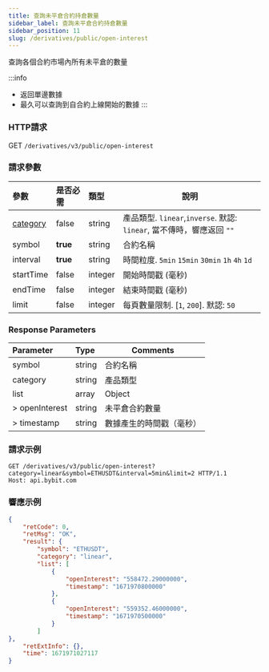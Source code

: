 ```yaml
---
title: 查詢未平倉合約持倉數量
sidebar_label: 查詢未平倉合約持倉數量
sidebar_position: 11
slug: /derivatives/public/open-interest
---
```


查詢各個合約市場內所有未平倉的數量

:::info
* 返回單邊數據
* 最久可以查詢到自合約上線開始的數據
:::

### HTTP請求
GET `/derivatives/v3/public/open-interest`

### 請求參數
| 參數 | 是否必需 | 類型 | 說明|
|:----- |:-------|:-----|------ |
|[category](../enum#category) |false |string |產品類型. `linear`,`inverse`. 默認: `linear`, 當不傳時，響應返回 `""`|
|symbol |<b>true</b> |string |合約名稱|
|interval |<b>true</b> |string |時間粒度. `5min` `15min` `30min` `1h` `4h` `1d` |
|startTime |false |integer |開始時間戳 (毫秒)|
|endTime |false |integer |結束時間戳 (毫秒)|
|limit |false |integer |每頁數量限制. [`1`, `200`]. 默認: `50`|

### Response Parameters
| Parameter | Type | Comments|
|:----- |:-----|----- |
|symbol |string |合約名稱 |
|category |string |產品類型 |
|list |array |Object |
|> openInterest |string |未平倉合約數量 |
|> timestamp |string |數據產生的時間戳（毫秒）|

### 請求示例

<Tabs>
<TabItem value="console-linear" label="linear">

```http
GET /derivatives/v3/public/open-interest?category=linear&symbol=ETHUSDT&interval=5min&limit=2 HTTP/1.1
Host: api.bybit.com
```

</TabItem>
</Tabs>

### 響應示例

<Tabs>
<TabItem value="js linear" label="linear">

```json
{
    "retCode": 0,
    "retMsg": "OK",
    "result": {
        "symbol": "ETHUSDT",
        "category": "linear",
        "list": [
            {
                "openInterest": "558472.29000000",
                "timestamp": "1671970800000"
            },
            {
                "openInterest": "559352.46000000",
                "timestamp": "1671970500000"
            }
        ]
},
    "retExtInfo": {},
    "time": 1671971027117
}
```
</TabItem>
</Tabs>